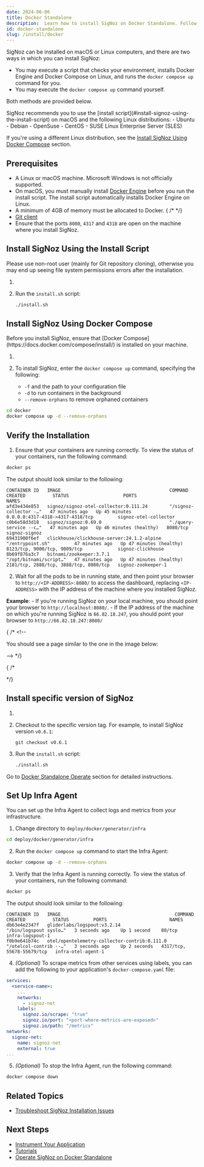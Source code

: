 ```yaml
---
date: 2024-06-06
title: Docker Standalone
description:  Learn how to install SigNoz on Docker Standalone. Follow our detailed, step-by-step guide to set up SigNoz on macOS or Linux. Ensure smooth installation and start monitoring your applications effectively.
id: docker-standalone
slug: /install/docker
---
```



<HostingDecision />

SigNoz can be installed on macOS or Linux computers, and there are two ways in which you can install SigNoz:

 - You may execute a script that checks your environment, installs Docker Engine and Docker Compose on Linux, and runs the `docker compose up` command for you. 
 - You may execute the `docker compose up` command yourself.

Both methods are provided below.

<Admonition type="info">
SigNoz recommends you to use the [install script](#install-signoz-using-the-install-script) on macOS and the following Linux distributions:
  - Ubuntu
  - Debian
  - OpenSuse
  - CentOS
  - SUSE Linux Enterprise Server (SLES)

If you're using a different Linux distribution, see the [Install SigNoz Using Docker Compose](#install-signoz-using-docker-compose) section.
</Admonition>

## Prerequisites

- A Linux or macOS machine. Microsoft Windows is not officially supported.
- On macOS, you must manually install [Docker Engine](https://docs.docker.com/engine/install/)
before you run the install script. The install script automatically installs Docker Engine on Linux.
- A minimum of 4GB of memory must be allocated to Docker.
{ /* <!-- Existing documentation is somehow unclear. Are there different memory requirements based on the operating system? --> */}
- [Git client](https://desktop.github.com/)
- Ensure that the ports `8080`, `4317` and `4318` are open on the machine where you install SigNoz.

## Install SigNoz Using the Install Script

<Admonition type="info">
Please use non-root user (mainly for Git repository cloning), otherwise you may end up seeing file system permissions errors after the installation.
</Admonition>

1. <CloneRepo />

2. Run the `install.sh` script:
   ```bash
   ./install.sh
   ```

## Install SigNoz Using Docker Compose

<Admonition type="info">
Before you install SigNoz, ensure that [Docker Compose](https://docs.docker.com/compose/install/) is installed on your machine.
</Admonition>

1. <CloneRepo />

2. To install SigNoz, enter the `docker compose up` command, specifying the following:
    - `-f` and the path to your configuration file
    - `-d` to run containers in the background
    - `--remove-orphans` to remove orphaned containers

  ```bash
  cd docker
  docker compose up -d --remove-orphans
  ```

## Verify the Installation

1. Ensure that your containers are running correctly. To view the status of your containers, run the following command:

```bash
docker ps
```
  The output should look similar to the following:

```output
CONTAINER ID   IMAGE                                        COMMAND                  CREATED          STATUS                    PORTS                                    NAMES
afd3e434e853   signoz/signoz-otel-collector:0.111.24        "/signoz-collector -…"   47 minutes ago   Up 45 minutes             0.0.0.0:4317-4318->4317-4318/tcp         signoz-otel-collector
c0b6e58d3d18   signoz/signoz:0.69.0                         "./query-service --c…"   47 minutes ago   Up 46 minutes (healthy)   8080/tcp                                 signoz-signoz
69431900f6ef   clickhouse/clickhouse-server:24.1.2-alpine   "/entrypoint.sh"         47 minutes ago   Up 47 minutes (healthy)   8123/tcp, 9000/tcp, 9009/tcp             signoz-clickhouse
8b69f876a3c7   bitnami/zookeeper:3.7.1                      "/opt/bitnami/script…"   47 minutes ago   Up 47 minutes (healthy)   2181/tcp, 2888/tcp, 3888/tcp, 8080/tcp   signoz-zookeeper-1
```

2. Wait for all the pods to be in running state, and then point your browser to `http://<IP-ADDRESS>:8080/` to access the dashboard, replacing `<IP-ADDRESS>` with the IP address of the machine where you installed SigNoz.

  **Example**:
    - If you're running SigNoz on your local machine, you should point your browser to `http://localhost:8080/`.
    - If the IP address of the machine on which you're running SigNoz is `66.82.18.247`, you should point your browser to `http://66.82.18.247:8080/`

{ /* <!--

You should see a page similar to the one in the image below:

--> */}

{ /* 
<!--
How is this helpful? I suggest we create something similar to the Kubernetes section. Do we have a blog post to which I could link out?
--> */}

<RetentionInfo />

## Install specific version of SigNoz

1. <CloneRepo />

2. Checkout to the specific version tag. For example, to install SigNoz version `v0.6.1`:
	```
	git checkout v0.6.1
	```

3. Run the `install.sh` script:

	```bash
	./install.sh
	```

Go to [Docker Standalone Operate](/docs/operate/docker-standalone) section for detailed instructions.

## Set Up Infra Agent

You can set up the Infra Agent to collect logs and metrics from your infrastructure.

1. Change directory to `deploy/docker/generator/infra`

  ```bash
  cd deploy/docker/generator/infra
  ```

2. Run the `docker compose up` command to start the Infra Agent:

  ```bash
  docker compose up -d --remove-orphans
  ```

3. Verify that the Infra Agent is running correctly. To view the status of your containers, run the following command:

  ```bash
  docker ps
  ```

  The output should look similar to the following:

  ```output
  CONTAINER ID   IMAGE                                          COMMAND                  CREATED          STATUS         PORTS                       NAMES
  db63e4e2347f   gliderlabs/logspout:v3.2.14                    "/bin/logspout syslo…"   3 seconds ago    Up 1 second    80/tcp                      infra-logspout-1
  f0b9e641b74c   otel/opentelemetry-collector-contrib:0.111.0   "/otelcol-contrib --…"   3 seconds ago    Up 2 seconds   4317/tcp, 55678-55679/tcp   infra-otel-agent-1
  ```

4. _(Optional)_ To scrape metrics from other services using labels, you can add the following to your application's `docker-compose.yaml` file:

  ```yaml
  services:
    <service-name>:
      ...
      networks:
        - signoz-net
      labels:
        signoz.io/scrape: "true"
        signoz.io/port: "<port-where-metrics-are-exposed>"
        signoz.io/path: "/metrics"
  networks:
    signoz-net:
      name: signoz-net
      external: true
  ...
  ```

5. _(Optional)_ To stop the Infra Agent, run the following command:

  ```bash
  docker compose down
  ```

## Related Topics

- [Troubleshoot SigNoz Installation Issues](/docs/install/troubleshooting)

## Next Steps

- [Instrument Your Application](/docs/instrumentation/overview)
- [Tutorials](/docs/tutorials/)
- [Operate SigNoz on Docker Standalone](/docs/operate/docker-standalone)
